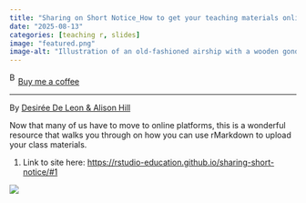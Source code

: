 ```yaml
---
title: "Sharing on Short Notice_How to get your teaching materials online with R Markdown"
date: "2025-08-13"
categories: [teaching r, slides]
image: "featured.png"
image-alt: "Illustration of an old-fashioned airship with a wooden gondola and two small flags on top. Below the image is the title “Sharing on Short Notice” with subtitle “How to Get Your Teaching Materials Online with R Markdown.” Authors listed as Alison Hill and Desirée De Leon. Link in bottom-right corner: rstd.io/sharing."
---
```


<link href="https://fonts.googleapis.com/css?family=Cookie" rel="stylesheet"><a class="bmc-button" target="_blank" href="https://www.buymeacoffee.com/JoscelinRocha">![Buy me a coffee](https://cdn.buymeacoffee.com/buttons/bmc-new-btn-logo.svg){alt="Buy me a coffee" width="15" height="21"}Buy me a coffee</a>

------------------------------------------------------------------------

By [Desirée De Leon & Alison Hill](https://rstudio-education.github.io/sharing-short-notice/#1)

Now that many of us have to move to online platforms, this is a wonderful resource that walks you through on how you can use rMarkdown to upload your class materials.

1.  Link to site here: <https://rstudio-education.github.io/sharing-short-notice/#1>

![](featured.png){fig-alt="Illustration of an old-fashioned airship with a wooden gondola and two small flags on top. Below the image is the title “Sharing on Short Notice” with subtitle “How to Get Your Teaching Materials Online with R Markdown.” Authors listed as Alison Hill and Desirée De Leon. Link in bottom-right corner: rstd.io/sharing."}
